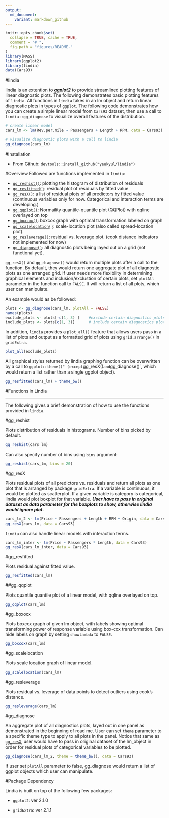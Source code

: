 ```yaml
---
output:
  md_document:
    variant: markdown_github
---
```


```r
knitr::opts_chunk$set(
  collapse = TRUE, cache = TRUE,
  comment = "# ",
  fig.path = "figures/README-"
)
library(MASS)
library(ggplot2)
library(lindia)
data(Cars93)

```


#lindia

lindia is an extention to ***ggplot2*** to provide streamlined plotting features of linear diagnostic plots. The following demonstrates basic plotting features of `lindia`. All functions in `lindia` takes in an lm object and return linear diagnostic plots in types of `ggplot`. The following code demonstrates how you can create a simple linear model from `Cars93` dataset, then use a call to `lindia::gg_diagnose` to visualize overall features of the distribution.

```r
# create linear model
cars_lm <- lm(Rev.per.mile ~ Passengers + Length + RPM, data = Cars93)

# visualize diagnostic plots with a call to lindia
gg_diagnose(cars_lm)
```

#Installation

+ From Github:  `devtools::install_github("yeukyul/lindia")`


#Overview
Followed are functions implemented in `lindia`:

+ [`gg_reshist()`](# gg_reshist): plotting the histogram of distribution of residuals
+ [`gg_resfitted()`](# gg_resfitted): residual plot of residuals by fitted value
+ [`gg_resX()`](# gg_resX): a list of residual plots of all predictors by fitted value (continuous variables only for now. Categorical and interaction terms are developing.)
+ [`gg_qqplot()`](# gg_qqplot): Normaility quantile-quantile plot (QQPlot) with qqline overlayed on top
+ [`gg_boxcox()`](# gg_boxcox): boxcox graph with optimal transformation labeled on graph
+ [`gg_scalelocation()`](# gg_scalelocation): scale-location plot (also called spread-location plot).
+ [`gg_resleverage()`](# gg_resleverage): residual vs. leverage plot. (cook distance indicators not implemented for now)
+ [`gg_diagnose()`](# gg_diagnose): all diagnostic plots being layed out on a grid (not functional yet).

`gg_resX()` and `gg_diagnose()` would return multiple plots after a call to the function. By default, they would return one aggregate plot of all diagnostic plots as one arranged grid. If user needs more flexibility in determining graphical elements and inclusion/exclustion of certain plots, set `plotAll` parameter in the function call to `FALSE`. It will return a list of all plots,\ which user can manipulate. 


An example would as be followed:
```r
plots <- gg_diagnose(cars_lm, plotAll = FALSE)
names(plots)
exclude_plots <- plots[-c(1, 3) ]    #exclude certain diagnostics plots
include_plots <- plots[c(1, 3)]      # include certain diagnostics plots
```


In addition, `lindia` provides a `plot_all()` feature that allows users pass in a list of plots and output as a formatted grid of plots using `grid.arrange()` in `gridExtra`.
```r
plot_all(exclude_plots)
```

All graphical styles returned by lindia graphing function can be overwritten by a call to `ggplot::theme()" (except `gg_resX()` and `gg_diagnose()`, which would return a list rather than a single ggplot object).
```r
gg_resfitted(cars_lm) + theme_bw()
```

#Functions in Lindia

---

The following gives a brief demonstration of how to use the functions provided in `lindia`.

#gg_reshist

Plots distribution of residuals in histograms. Number of bins picked by default.
```r
gg_reshist(cars_lm)
```

Can also specify number of bins using `bins` argument:
```r
gg_reshist(cars_lm, bins = 20)
```

#gg_resX

Plots residual plots of all predictors vs. residuals and return all plots as one plot that is arranged by package `gridExtra`. If a variable is continuous, it would be plotted as scatterplot.  If a given variable is category is categorical, lindia would plot boxplot for that variable. ***User have to pass in original dataset as data parameter for the boxplots to show, otherwise lindia would ignore plot.***
```r
cars_lm_2 <- lm(Price ~ Passengers + Length + RPM + Origin, data = Cars93)
gg_resX(cars_lm, data = Cars93)
```


`lindia` can also handle linear models with interaction terms.

```r
cars_lm_inter <- lm(Price ~ Passengers * Length, data = Cars93)
gg_resX(cars_lm_inter, data = Cars93)
```


#gg_resfitted

Plots residual against fitted value.
```r
gg_resfitted(cars_lm)
```


##gg_qqplot

Plots quantile quantile plot of a linear model, with qqline overlayed on top.

```r
gg_qqplot(cars_lm)
```

#gg_boxocx

Plots boxcox graph of given lm object, with labels showing optimal transforming power of response variable using box-cox transformation. Can hide labels on graph by setting `showlambda` to `FALSE`.
```r
gg_boxcox(cars_lm)
```

#gg_scalelocation

Plots scale location graph of linear model.

```r
gg_scalelocation(cars_lm)
```


#gg_resleverage

Plots residual vs. leverage of data points to detect outliers using cook's distance.

```r
gg_resleverage(cars_lm)
```


#gg_diagnose

An aggregate plot of all diagnostics plots, layed out in one panel as demonstrated in the beginning of read me. User can set `theme` parameter to a specific theme type to apply to all plots in the panel. Notice that same as [`gg_resX`](# gg_resX), user would have to pass in original dataset of the lm_object in order for residual plots of categorical variables to be plotted.

```r
gg_diagnose(cars_lm_2, theme = theme_bw(), data = Cars93)
```

If user set `plotAll` parameter to false, gg_diagnose would return a list of ggplot objects which user can manipulate.

#Package Dependency

Lindia is built on top of the following few packages:

+ `ggplot2`: ver 2.1.0

+ `gridExtra`: ver 2.1.1


